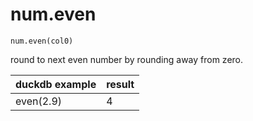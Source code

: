 # num.even { #duckops.num.even }

`num.even(col0)`

round to next even number by rounding away from zero.

| duckdb example | result |
| -------------- | ------ |
| even(2.9) | 4 |

